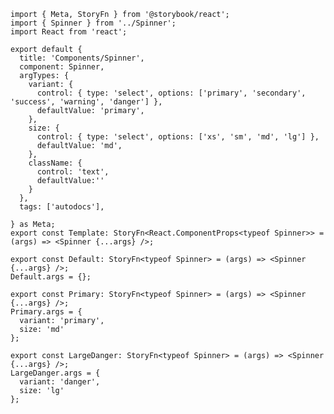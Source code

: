 ```tsx
import { Meta, StoryFn } from '@storybook/react';
import { Spinner } from '../Spinner';
import React from 'react';

export default {
  title: 'Components/Spinner',
  component: Spinner,
  argTypes: {
    variant: {
      control: { type: 'select', options: ['primary', 'secondary', 'success', 'warning', 'danger'] },
      defaultValue: 'primary',
    },
    size: {
      control: { type: 'select', options: ['xs', 'sm', 'md', 'lg'] },
      defaultValue: 'md',
    },
    className: {
      control: 'text',
      defaultValue:''
    }
  },
  tags: ['autodocs'],

} as Meta;
export const Template: StoryFn<React.ComponentProps<typeof Spinner>> = (args) => <Spinner {...args} />;

export const Default: StoryFn<typeof Spinner> = (args) => <Spinner {...args} />;
Default.args = {};

export const Primary: StoryFn<typeof Spinner> = (args) => <Spinner {...args} />;
Primary.args = {
  variant: 'primary',
  size: 'md'
};

export const LargeDanger: StoryFn<typeof Spinner> = (args) => <Spinner {...args} />;
LargeDanger.args = {
  variant: 'danger',
  size: 'lg'
};

```